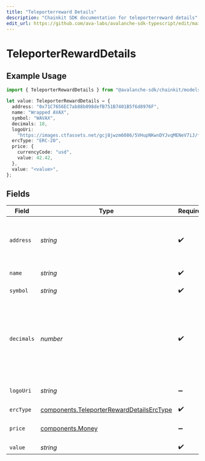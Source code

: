 ```yaml
---
title: "Teleporterreward Details"
description: "Chainkit SDK documentation for teleporterreward details"
edit_url: https://github.com/ava-labs/avalanche-sdk-typescript/edit/main/chainkit/docs/models/components/teleporterrewarddetails.md
---
```


# TeleporterRewardDetails

## Example Usage

```typescript
import { TeleporterRewardDetails } from "@avalanche-sdk/chainkit/models/components";

let value: TeleporterRewardDetails = {
  address: "0x71C7656EC7ab88b098defB751B7401B5f6d8976F",
  name: "Wrapped AVAX",
  symbol: "WAVAX",
  decimals: 18,
  logoUri:
    "https://images.ctfassets.net/gcj8jwzm6086/5VHupNKwnDYJvqMENeV7iJ/fdd6326b7a82c8388e4ee9d4be7062d4/avalanche-avax-logo.svg",
  ercType: "ERC-20",
  price: {
    currencyCode: "usd",
    value: 42.42,
  },
  value: "<value>",
};
```

## Fields

| Field                                                                                                                                 | Type                                                                                                                                  | Required                                                                                                                              | Description                                                                                                                           | Example                                                                                                                               |
| ------------------------------------------------------------------------------------------------------------------------------------- | ------------------------------------------------------------------------------------------------------------------------------------- | ------------------------------------------------------------------------------------------------------------------------------------- | ------------------------------------------------------------------------------------------------------------------------------------- | ------------------------------------------------------------------------------------------------------------------------------------- |
| `address`                                                                                                                             | *string*                                                                                                                              | :heavy_check_mark:                                                                                                                    | A wallet or contract address in mixed-case checksum encoding.                                                                         | 0x71C7656EC7ab88b098defB751B7401B5f6d8976F                                                                                            |
| `name`                                                                                                                                | *string*                                                                                                                              | :heavy_check_mark:                                                                                                                    | The contract name.                                                                                                                    | Wrapped AVAX                                                                                                                          |
| `symbol`                                                                                                                              | *string*                                                                                                                              | :heavy_check_mark:                                                                                                                    | The contract symbol.                                                                                                                  | WAVAX                                                                                                                                 |
| `decimals`                                                                                                                            | *number*                                                                                                                              | :heavy_check_mark:                                                                                                                    | The number of decimals the token uses. For example `6`, means to divide the token amount by `1000000` to get its user representation. | 18                                                                                                                                    |
| `logoUri`                                                                                                                             | *string*                                                                                                                              | :heavy_minus_sign:                                                                                                                    | The logo uri for the address.                                                                                                         | https://images.ctfassets.net/gcj8jwzm6086/5VHupNKwnDYJvqMENeV7iJ/fdd6326b7a82c8388e4ee9d4be7062d4/avalanche-avax-logo.svg             |
| `ercType`                                                                                                                             | [components.TeleporterRewardDetailsErcType](https://github.com/ava-labs/avalanche-sdk-typescript/blob/main/chainkit/models/components/teleporterrewarddetailserctype.md)                                | :heavy_check_mark:                                                                                                                    | N/A                                                                                                                                   |                                                                                                                                       |
| `price`                                                                                                                               | [components.Money](https://github.com/ava-labs/avalanche-sdk-typescript/blob/main/chainkit/models/components/money.md)                                                                                  | :heavy_minus_sign:                                                                                                                    | The token price, if available.                                                                                                        |                                                                                                                                       |
| `value`                                                                                                                               | *string*                                                                                                                              | :heavy_check_mark:                                                                                                                    | N/A                                                                                                                                   |                                                                                                                                       |